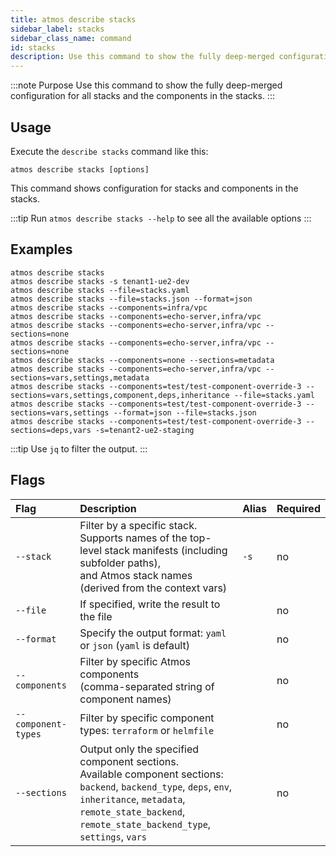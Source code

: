 ```yaml
---
title: atmos describe stacks
sidebar_label: stacks
sidebar_class_name: command
id: stacks
description: Use this command to show the fully deep-merged configuration for all stacks and the components in the stacks.
---
```


:::note Purpose
Use this command to show the fully deep-merged configuration for all stacks and the components in the stacks.
:::

## Usage

Execute the `describe stacks` command like this:

```shell
atmos describe stacks [options]
```

This command shows configuration for stacks and components in the stacks.

:::tip
Run `atmos describe stacks --help` to see all the available options
:::

## Examples

```shell
atmos describe stacks
atmos describe stacks -s tenant1-ue2-dev
atmos describe stacks --file=stacks.yaml
atmos describe stacks --file=stacks.json --format=json
atmos describe stacks --components=infra/vpc
atmos describe stacks --components=echo-server,infra/vpc
atmos describe stacks --components=echo-server,infra/vpc --sections=none
atmos describe stacks --components=echo-server,infra/vpc --sections=none
atmos describe stacks --components=none --sections=metadata
atmos describe stacks --components=echo-server,infra/vpc --sections=vars,settings,metadata
atmos describe stacks --components=test/test-component-override-3 --sections=vars,settings,component,deps,inheritance --file=stacks.yaml
atmos describe stacks --components=test/test-component-override-3 --sections=vars,settings --format=json --file=stacks.json
atmos describe stacks --components=test/test-component-override-3 --sections=deps,vars -s=tenant2-ue2-staging
```

:::tip
Use `jq` to filter the output.
:::

## Flags

| Flag                | Description                                                                                                                                                                                                                          | Alias | Required |
|:--------------------|:-------------------------------------------------------------------------------------------------------------------------------------------------------------------------------------------------------------------------------------|:------|:---------|
| `--stack`           | Filter by a specific stack.<br/>Supports names of the top-level stack manifests (including subfolder paths),<br/>and Atmos stack names (derived from the context vars)                                                               | `-s`  | no       |
| `--file`            | If specified, write the result to the file                                                                                                                                                                                           |       | no       |
| `--format`          | Specify the output format: `yaml` or `json` (`yaml` is default)                                                                                                                                                                      |       | no       |
| `--components`      | Filter by specific Atmos components<br/>(comma-separated string of component names)                                                                                                                                                  |       | no       |
| `--component-types` | Filter by specific component types: `terraform` or `helmfile`                                                                                                                                                                        |       | no       |
| `--sections`        | Output only the specified component sections.<br/>Available component sections: `backend`, `backend_type`, `deps`, `env`,<br/>`inheritance`, `metadata`, `remote_state_backend`,<br/>`remote_state_backend_type`, `settings`, `vars` |       | no       |
